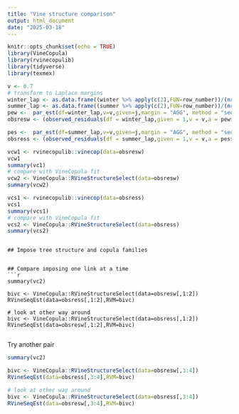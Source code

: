 ```yaml
---
title: "Vine structure comparison"
output: html_document
date: "2025-03-18"
---
```


```r
knitr::opts_chunk$set(echo = TRUE)
library(VineCopula)
library(rvinecopulib)
library(tidyverse)
library(texmex)
```

```r
v <- 0.7
# transform to Laplace margins
winter_lap <- as.data.frame((winter %>% apply(c(2),FUN=row_number))/(nrow(winter)+1)) %>% apply(c(1,2),FUN=unif_laplace_pit) %>% as.data.frame()
summer_lap <- as.data.frame((summer %>% apply(c(2),FUN=row_number))/(nrow(summer)+1)) %>% apply(c(1,2),FUN=unif_laplace_pit) %>% as.data.frame()
pew <-  par_est(df=winter_lap,v=v,given=j,margin = "AGG", method = "sequential2")
obsresw <- (observed_residuals(df = winter_lap,given = 1,v = v,a = pew$a,b=pew$b) %>% apply(c(2),FUN=row_number))/(nrow(winter_lap)*(1-v)+1)

pes <-  par_est(df=summer_lap,v=v,given=j,margin = "AGG", method = "sequential2")
obsress <- (observed_residuals(df = summer_lap,given = 1,v = v,a = pes$a,b=pes$b) %>% apply(c(2),FUN=row_number))/(nrow(summer_lap)*(1-v)+1)

vcw1 <- rvinecopulib::vinecop(data=obsresw)
vcw1
summary(vc1)
# compare with VineCopula fit
vcw2 <- VineCopula::RVineStructureSelect(data=obsresw)
summary(vcw2)

vcs1 <- rvinecopulib::vinecop(data=obsress)
vcs1
summary(vcs1)
# compare with VineCopula fit
vcs2 <- VineCopula::RVineStructureSelect(data=obsress)
summary(vcs2)

```
```

## Impose tree structure and copula families


## Compare imposing one link at a time
```r
summary(vc2)

bivc <- VineCopula::RVineStructureSelect(data=obsresw[,1:2])
RVineSeqEst(data=obsress[,1:2],RVM=bivc)

# look at other way around
bivc <- VineCopula::RVineStructureSelect(data=obsress[,1:2])
RVineSeqEst(data=obsresw[,1:2],RVM=bivc)


```

Try another pair

```r
summary(vc2)

bivc <- VineCopula::RVineStructureSelect(data=obsresw[,3:4])
RVineSeqEst(data=obsress[,3:4],RVM=bivc)

# look at other way around
bivc <- VineCopula::RVineStructureSelect(data=obsress[,3:4])
RVineSeqEst(data=obsresw[,3:4],RVM=bivc)


```

